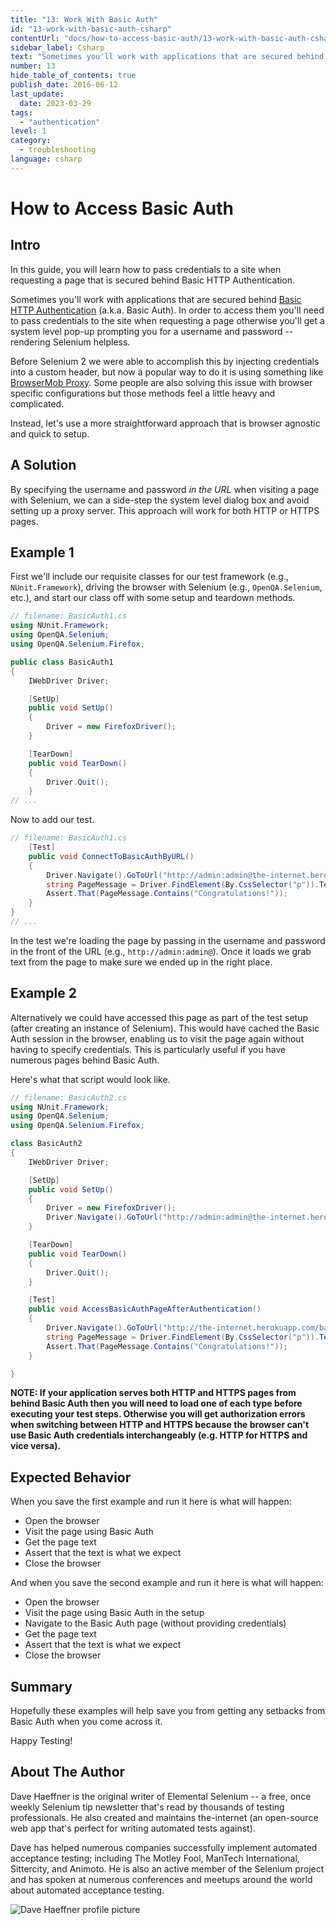 ```yaml
---
title: "13: Work With Basic Auth"
id: "13-work-with-basic-auth-csharp"
contentUrl: "docs/how-to-access-basic-auth/13-work-with-basic-auth-csharp"
sidebar_label: Csharp
text: "Sometimes you'll work with applications that are secured behind Basic HTTP Authentication. In order to access them you'll need to pass credentials to the site when requesting a page otherwise you'll get a system level pop-up prompting you for a username and password rendering Selenium helpless."
number: 13
hide_table_of_contents: true
publish_date: 2016-06-12
last_update:
  date: 2023-03-29
tags:
  - "authentication"
level: 1
category:
  - troubleshooting
language: csharp
---
```


# How to Access Basic Auth

## Intro

In this guide, you will learn how to pass credentials to a site when requesting a page that is secured behind Basic HTTP Authentication.

Sometimes you'll work with applications that are secured behind [Basic HTTP Authentication](http://en.wikipedia.org/wiki/Basic_access_authentication) (a.k.a. Basic Auth). In order to access them you'll need to pass credentials to the site when requesting a page otherwise you'll get a system level pop-up prompting you for a username and password -- rendering Selenium helpless.

Before Selenium 2 we were able to accomplish this by injecting credentials into a custom header, but now a popular way to do it is using something like [BrowserMob Proxy](http://bmp.lightbody.net/). Some people are also solving this issue with browser specific configurations but those methods feel a little heavy and complicated.

Instead, let's use a more straightforward approach that is browser agnostic and quick to setup.

## A Solution

By specifying the username and password _in the URL_ when visiting a page with Selenium, we can a side-step the system level dialog box and avoid setting up a proxy server. This approach will work for both HTTP or HTTPS pages.

## Example 1

First we'll include our requisite classes for our test framework (e.g., `NUnit.Framework`), driving the browser with Selenium (e.g., `OpenQA.Selenium`, etc.), and start our class off with some setup and teardown methods.

```csharp
// filename: BasicAuth1.cs
using NUnit.Framework;
using OpenQA.Selenium;
using OpenQA.Selenium.Firefox;

public class BasicAuth1
{
    IWebDriver Driver;

    [SetUp]
    public void SetUp()
    {
        Driver = new FirefoxDriver();
    }

    [TearDown]
    public void TearDown()
    {
        Driver.Quit();
    }
// ...
```

Now to add our test.

```csharp
// filename: BasicAuth1.cs
    [Test]
    public void ConnectToBasicAuthByURL()
    {
        Driver.Navigate().GoToUrl("http://admin:admin@the-internet.herokuapp.com/basic_auth");
        string PageMessage = Driver.FindElement(By.CssSelector("p")).Text;
        Assert.That(PageMessage.Contains("Congratulations!"));
    }
}
// ...
```

In the test we're loading the page by passing in the username and password in the front of the URL (e.g., `http://admin:admin@`). Once it loads we grab text from the page to make sure we ended up in the right place.

## Example 2

Alternatively we could have accessed this page as part of the test setup (after creating an instance of Selenium). This would have cached the Basic Auth session in the browser, enabling us to visit the page again without having to specify credentials. This is particularly useful if you have numerous pages behind Basic Auth.

Here's what that script would look like.

```csharp
// filename: BasicAuth2.cs
using NUnit.Framework;
using OpenQA.Selenium;
using OpenQA.Selenium.Firefox;

class BasicAuth2
{
    IWebDriver Driver;

    [SetUp]
    public void SetUp()
    {
        Driver = new FirefoxDriver();
        Driver.Navigate().GoToUrl("http://admin:admin@the-internet.herokuapp.com/basic_auth");
    }

    [TearDown]
    public void TearDown()
    {
        Driver.Quit();
    }

    [Test]
    public void AccessBasicAuthPageAfterAuthentication()
    {
        Driver.Navigate().GoToUrl("http://the-internet.herokuapp.com/basic_auth");
        string PageMessage = Driver.FindElement(By.CssSelector("p")).Text;
        Assert.That(PageMessage.Contains("Congratulations!"));
    }

}
```

**NOTE: If your application serves both HTTP and HTTPS pages from behind Basic Auth then you will need to load one of each type before executing your test steps. Otherwise you will get authorization errors when switching between HTTP and HTTPS because the browser can't use Basic Auth credentials interchangeably (e.g. HTTP for HTTPS and vice versa).**

## Expected Behavior

When you save the first example and run it here is what will happen:

- Open the browser
- Visit the page using Basic Auth
- Get the page text
- Assert that the text is what we expect
- Close the browser

And when you save the second example and run it here is what will happen:

- Open the browser
- Visit the page using Basic Auth in the setup
- Navigate to the Basic Auth page (without providing credentials)
- Get the page text
- Assert that the text is what we expect
- Close the browser

## Summary

Hopefully these examples will help save you from getting any setbacks from Basic Auth when you come across it.

Happy Testing!

## About The Author

Dave Haeffner is the original writer of Elemental Selenium -- a free, once weekly Selenium tip newsletter that's read by thousands of testing professionals. He also created and maintains the-internet (an open-source web app that's perfect for writing automated tests against).

Dave has helped numerous companies successfully implement automated acceptance testing; including The Motley Fool, ManTech International, Sittercity, and Animoto. He is also an active member of the Selenium project and has spoken at numerous conferences and meetups around the world about automated acceptance testing.

![Dave Haeffner profile picture](/img/authors/dave-haeffner.jpeg#author-img 'a title')

